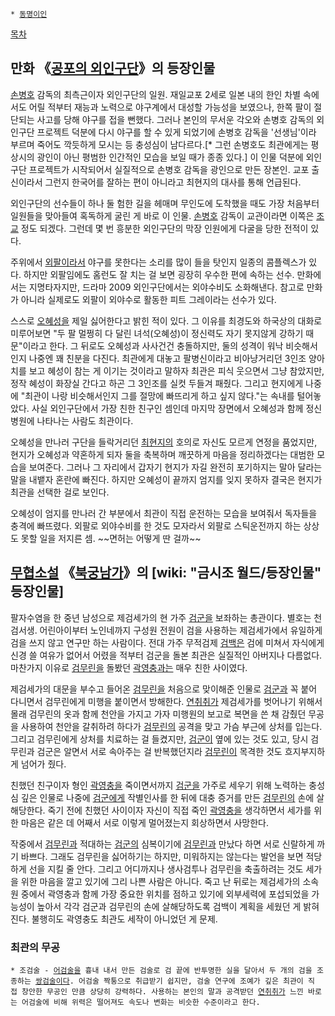  * [[동명이인]]
[[목차]]
== 만화 《[[공포의 외인구단]]》의 등장인물 ==
[[손병호]] 감독의 최측근이자 외인구단의 일원. 재일교포 2세로 일본 내의 한인 차별 속에서도 어릴 적부터 재능과 노력으로 야구계에서 대성할 가능성을 보였으나, 한쪽 팔이 절단되는 사고를 당해 야구를 접을 뻔했다. 그러나 본인의 무서운 각오와 손병호 감독의 외인구단 프로젝트 덕분에 다시 야구를 할 수 있게 되었기에 손병호 감독을 '선생님'이라 부르며 죽어도 깍듯하게 모시는 등 충성심이 남다르다.[* 그런 손병호도 최관에게는 평상시의 광인이 아닌 평범한 인간적인 모습을 보일 때가 종종 있다.] 이 인물 덕분에 외인구단 프로젝트가 시작되어서 실질적으로 손병호 감독을 광인으로 만든 장본인. 교포 출신이라서 그런지 한국어를 잘하는 편이 아니라고 최현지의 대사를 통해 언급된다.

외인구단의 선수들이 하나 둘 험한 길을 헤매며 무인도에 도착했을 때도 가장 처음부터 일원들을 맞아들여 혹독하게 굴린 게 바로 이 인물. [[손병호]] 감독이 교관이라면 이쪽은 [[조교]] 정도 되겠다. 그런데 몇 번 흥분한 외인구단의 막장 인원에게 다굴을 당한 전적이 있다.

주위에서 [[외팔이]]라서 야구를 못한다는 소리를 많이 들을 탓인지 일종의 콤플렉스가 있다. 하지만 외팔임에도 홈런도 잘 치는 걸 보면 굉장히 우수한 편에 속하는 선수. 만화에서는 지명타자지만, 드라마 2009 외인구단에서는 외야수비도 소화해낸다. 참고로 만화가 아니라 실제로도 외팔이 외야수로 활동한 피트 그레이라는 선수가 있다.

스스로 [[오혜성]]을 제일 싫어한다고 밝힌 적이 있다. 그 이유를 최경도와 하국상의 대화로 미루어보면 "두 팔 멀쩡히 다 달린 녀석(오혜성)이 정신력도 자기 못지않게 강하기 때문"이라고 한다. 그 뒤로도 오혜성과 사사건건 충돌하지만, 둘의 성격이 워낙 비슷해서인지 나중엔 꽤 친분을 다진다. 최관에게 대놓고 팔병신이라고 비아냥거리던 3인조 양아치를 보고 혜성이 참는 게 이기는 것이라고 말하자 최관은 피식 웃으면서 그냥 참았지만, 정작 혜성이 화장실 간다고 하곤 그 3인조를 실컷 두들겨 패줬다. 그리고 현지에게 나중에 "최관이 나랑 비슷해서인지 그를 절망에 빠뜨리게 하고 싶지 않다."는 속내를 털어놓았다. 사실 외인구단에서 가장 친한 친구인 셈인데 마지막 장면에서 오혜성과 함께 정신병원에 나타나는 사람도 최관이다.

오혜성을 만나러 구단을 들락거리던 [[최현지]]의 호의로 자신도 모르게 연정을 품었지만, 현지가 오혜성과 약혼하게 되자 둘을 축복하며 깨끗하게 마음을 정리하겠다는 대범한 모습을 보여준다. 그러나 그 자리에서 갑자기 현지가 자길 완전히 포기하지는 말아 달라는 말을 내뱉자 혼란에 빠진다. 하지만 오혜성이 끝까지 엄지를 잊지 못하자 결국은 현지가 최관을 선택한 걸로 보인다.

오혜성이 엄지를 만나러 간 부분에서 최관이 직접 운전하는 모습을 보여줘서 독자들을 충격에 빠뜨렸다. 외팔로 외야수비를 한 것도 모자라서 외팔로 스틱운전까지 하는 상상도 못할 일을 저지른 셈. ~~면허는 어떻게 딴 걸까~~ 

== [[무협소설]] 《[[북궁남가]]》의 [wiki: "금시조 월드/등장인물" 등장인물] ==
팔자수염을 한 중년 남성으로 제검세가의 현 가주 [[검군]]을 보좌하는 총관이다. 별호는 천검서생. 어린아이부터 노인네까지 구성원 전원이 검을 사용하는 제검세가에서 유일하게 검을 쓰지 않고 연구만 하는 사람이다. 전대 가주 무적검제 [[검백]]은 검에 미쳐서 자식에게 신경 쓸 여유가 없어서 어렸을 적부터 검군을 돌본 최관은 실질적인 아버지나 다름없다. 마찬가지 이유로 [[검무린]]을 돌봤던 [[곽영충]]과는 매우 친한 사이였다. 

제검세가의 대문을 부수고 들어온 [[검무린]]을 처음으로 맞이해준 인물로 [[검군]]과 꼭 붙어 다니면서 검무린에게 미행을 붙이면서 방해한다. [[연취취]]가 제검세가를 벗어나기 위해서 몰래 검무린의 옷과 함께 천안을 가지고 가자 미행원의 보고로 복면을 쓴 채 감췄던 무공을 사용하여 천안을 갈취하려 하다가 [[검무린]]의 공격을 맞고 가슴 부근에 상처를 입는다. 그리고 검무린에게 상처를 치료하는 걸 들켰지만, [[검군]]이 옆에 있는 것도 있고, 당시 검무린과 검군은 알면서 서로 속아주는 걸 반복했던지라 [[검무린]]이 목격한 것도 흐지부지하게 넘어가 줬다.

친했던 친구이자 형인 [[곽영충]]을 죽이면서까지 [[검군]]을 가주로 세우기 위해 노력하는 충성심 깊은 인물로 나중에 [[검군]]에게 작별인사를 한 뒤에 대충 증거를 만든 [[검무린]]의 손에 살해당한다. 죽기 전에 친했던 사이이자 자신이 직접 죽인 [[곽영충]]을 생각하면서 세가를 위한 마음은 같은 데 어째서 서로 이렇게 멀어졌는지 회상하면서 사망한다.

작중에서 [[검무린]]과 적대하는 [[검군]]의 심복이기에 [[검무린]]과 만났다 하면 서로 신랄하게 까기 바쁘다. 그래도 검무린을 싫어하기는 하지만, 미워하지는 않는다는 발언을 보면 적당하게 선을 지킬 줄 안다. 그리고 어디까지나 생사검투나 검무린을 축출하려는 것도 세가을 위한 마음을 깔고 있기에 그리 나쁜 사람은 아니다. 죽고 난 뒤로는 제검세가의 소속원 중에서 곽영충과 함께 가장 중요한 위치를 점하고 있기에 외부세력에 포섭되었을 가능성이 높아서 각각 검군과 검무린의 손에 살해당하도록 검백이 계획을 세웠던 게 밝혀진다. 불행히도 곽영충도 최관도 세작이 아니었던 게 문제.

=== 최관의 무공 ===
 * 조검술 - [[어검술]]을 흉내 내서 만든 검술로 검 끝에 반투명한 실을 달아서 두 개의 검을 조종하는 [[쌍검술]]이다. 어검술 짝퉁으로 취급받기 쉽지만, 검술 연구에 조예가 깊은 최관이 직접 창안한 무공인 만큼 상당히 강력하다. 사용하는 본인의 말과 공격받던 [[연취취]]가 느낀 바로는 어검술에 비해 위력은 떨어져도 속도나 변화는 비슷한 수준이라고 한다.
